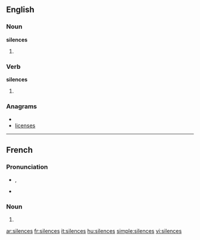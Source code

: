 ==English==

===Noun===
'''silences'''

# {{plural of|[[silence]]}}

===Verb===
'''silences'''

# {{third-person singular of|[[silence]]}}

===Anagrams===
* {{alphagram|ceeilnss}}
* [[licenses#English|licenses]]

----

==French==

===Pronunciation===
* {{IPA|/si.lɑ̃s/|lang=fr}}, {{X-SAMPA|/sila~s@/|lang=fr}}
* {{homophones|silence|lang=fr}}

===Noun===
{{infl|fr|plural}} {{m|p}}

# {{plural of|[[silence]]|lang=fr}}

[[ar:silences]]
[[fr:silences]]
[[it:silences]]
[[hu:silences]]
[[simple:silences]]
[[vi:silences]]